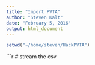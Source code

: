 ```yaml
---
title: "Import PVTA"
author: "Steven Kalt"
date: "February 5, 2016"
output: html_document
---
```

```r
setwd("~/home/steven/HackPVTA")
```

```r
# stream the csv
